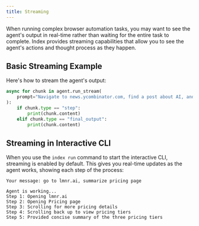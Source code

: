```yaml
---
title: Streaming
---
```


When running complex browser automation tasks, you may want to see the agent's output in real-time rather than waiting for the entire task to complete. Index provides streaming capabilities that allow you to see the agent's actions and thought process as they happen.

## Basic Streaming Example

Here's how to stream the agent's output:

```python
async for chunk in agent.run_stream(
    prompt="Navigate to news.ycombinator.com, find a post about AI, and summarize it"
):
    if chunk.type == "step":
        print(chunk.content)
    elif chunk.type == "final_output":
        print(chunk.content)
```

## Streaming in Interactive CLI

When you use the `index run` command to start the interactive CLI, streaming is enabled by default. This gives you real-time updates as the agent works, showing each step of the process:

```
Your message: go to lmnr.ai, summarize pricing page

Agent is working...
Step 1: Opening lmnr.ai
Step 2: Opening Pricing page
Step 3: Scrolling for more pricing details
Step 4: Scrolling back up to view pricing tiers
Step 5: Provided concise summary of the three pricing tiers
```